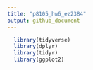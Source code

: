 ```yaml
---
title: "p8105_hw6_ez2384"
output: github_document
---
```


```r

  library(tidyverse)
  library(dplyr)
  library(tidyr)
  library(ggplot2)

```
